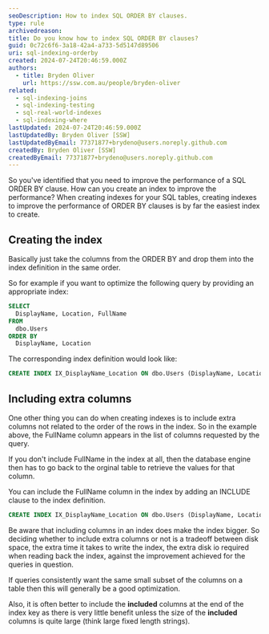 ```yaml
---
seoDescription: How to index SQL ORDER BY clauses.
type: rule
archivedreason:
title: Do you know how to index SQL ORDER BY clauses?
guid: 0c72c6f6-3a18-42a4-a733-5d5147d89506
uri: sql-indexing-orderby
created: 2024-07-24T20:46:59.000Z
authors:
  - title: Bryden Oliver
    url: https://ssw.com.au/people/bryden-oliver
related:
  - sql-indexing-joins
  - sql-indexing-testing
  - sql-real-world-indexes
  - sql-indexing-where
lastUpdated: 2024-07-24T20:46:59.000Z
lastUpdatedBy: Bryden Oliver [SSW]
lastUpdatedByEmail: 77371877+brydeno@users.noreply.github.com
createdBy: Bryden Oliver [SSW]
createdByEmail: 77371877+brydeno@users.noreply.github.com
---
```


So you've identified that you need to improve the performance of a SQL ORDER BY clause. How can you create an index to improve the performance?
When creating indexes for your SQL tables, creating indexes to improve the performance of ORDER BY clauses is by far the easiest index to create.

## Creating the index

Basically just take the columns from the ORDER BY and drop them into the index definition in the same order.

So for example if you want to optimize the following query by providing an appropriate index:

```sql
SELECT
  DisplayName, Location, FullName
FROM
  dbo.Users
ORDER BY
  DisplayName, Location
```

The corresponding index definition would look like:

```sql
CREATE INDEX IX_DisplayName_Location ON dbo.Users (DisplayName, Location)
```

## Including extra columns

One other thing you can do when creating indexes is to include extra columns not related to the order of the rows in the index. So in the example above, the FullName column appears in the list of columns requested by the query.

If you don't include FullName in the index at all, then the database engine then has to go back to the orginal table to retrieve the values for that column.

You can include the FullName column in the index by adding an INCLUDE clause to the index definition.

```sql
CREATE INDEX IX_DisplayName_Location ON dbo.Users (DisplayName, Location) INCLUDE (FullName)
```

Be aware that including columns in an index does make the index bigger. So deciding whether to include extra columns or not is a tradeoff between disk space, the extra time it takes to write the index, the extra disk io required when reading back the index, against the improvement achieved for the queries in question.

If queries consistently want the same small subset of the columns on a table then this will generally be a good optimization.

Also, it is often better to include the **included** columns at the end of the index key as there is very little benefit unless the size of the **included** columns is quite large (think large fixed length strings).
